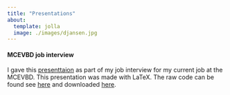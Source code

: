 ---
title: "Presentations"
about:
  template: jolla
  image: ./images/djansen.jpg
---

#### MCEVBD job interview

I gave this <a href="./files/MCEVBD_presentation.pdf">presenttaion</a> as part of my job interview for my current job at the MCEVBD. This presentation was made with LaTeX. The raw code can be found see <a href="./files/MCEVBD_presentation_code.pdf">here</a> and downloaded [here](./files/JansenD_presentation.Rtex).
